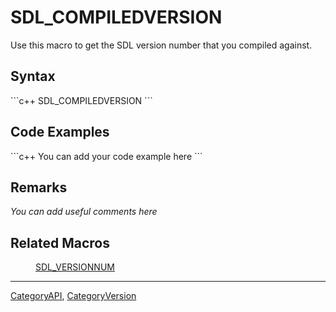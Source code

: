 <!-- pragma section-numbers off -->
<!-- pragma disable-camelcase -->

= SDL_COMPILEDVERSION =
Use this macro to get the SDL version number that you compiled against.


== Syntax ==
```c++
SDL_COMPILEDVERSION
```

== Code Examples ==
```c++
You can add your code example here
```

== Remarks ==
''You can add useful comments here''

== Related Macros ==
:[[SDL_VERSIONNUM]]

----
[[CategoryAPI]], [[CategoryVersion]]

